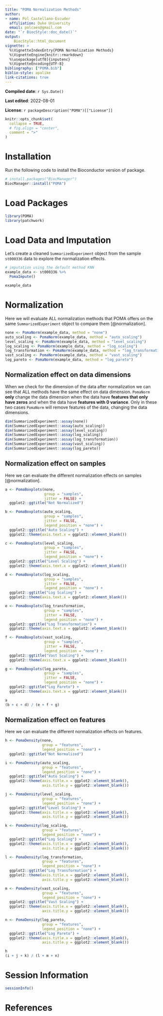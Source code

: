 ```yaml
---
title: "POMA Normalization Methods"
author: 
- name: Pol Castellano-Escuder
  affiliation: Duke University
  email: polcaes@gmail.com
date: "`r BiocStyle::doc_date()`"
output: 
    BiocStyle::html_document
vignette: >
  %\VignetteIndexEntry{POMA Normalization Methods}
  %\VignetteEngine{knitr::rmarkdown}
  %\usepackage[utf8]{inputenc}
  %\VignetteEncoding{UTF-8}
bibliography: ["POMA.bib"]
biblio-style: apalike
link-citations: true
---
```


**Compiled date**: `r Sys.Date()`

**Last edited**: 2022-08-01

**License**: `r packageDescription("POMA")[["License"]]`

```r
knitr::opts_chunk$set(
  collapse = TRUE,
  # fig.align = "center",
  comment = ">"
)
```

# Installation

Run the following code to install the Bioconductor version of package.        

```r
# install.packages("BiocManager")
BiocManager::install("POMA")
```

# Load Packages

```r
library(POMA)
library(patchwork)
```

# Load Data and Imputation

Let's create a cleaned `SummarizedExperiment` object from the sample `st000336` data to explore the normalization effects.  

```r
# imputation using the default method KNN
example_data <- st000336 %>% 
  PomaImpute()

example_data
```

# Normalization

Here we will evaluate ALL normalization methods that POMA offers on the same `SummarizedExperiment` object to compare them [@normalization].  

```r
none <- PomaNorm(example_data, method = "none")
auto_scaling <- PomaNorm(example_data, method = "auto_scaling")
level_scaling <- PomaNorm(example_data, method = "level_scaling")
log_scaling <- PomaNorm(example_data, method = "log_scaling")
log_transformation <- PomaNorm(example_data, method = "log_transformation")
vast_scaling <- PomaNorm(example_data, method = "vast_scaling")
log_pareto <- PomaNorm(example_data, method = "log_pareto")
```

## Normalization effect on data dimensions

When we check for the dimension of the data after normalization we can see that ALL methods have the same effect on data dimension. `PomaNorm` **only** change the data dimension when the data have **features that only have zeros** and when the data have **features with 0 variance**. Only in these two cases `PomaNorm` will remove features of the data, changing the data dimensions.   

```r
dim(SummarizedExperiment::assay(none))
dim(SummarizedExperiment::assay(auto_scaling))
dim(SummarizedExperiment::assay(level_scaling))
dim(SummarizedExperiment::assay(log_scaling))
dim(SummarizedExperiment::assay(log_transformation))
dim(SummarizedExperiment::assay(vast_scaling))
dim(SummarizedExperiment::assay(log_pareto))
```

## Normalization effect on samples

Here we can evaluate the different normalization effects on samples [@normalization].   

```r
a <- PomaBoxplots(none, 
                  group = "samples", 
                  jitter = FALSE) +
  ggplot2::ggtitle("Not Normalized")

b <- PomaBoxplots(auto_scaling, 
                  group = "samples", 
                  jitter = FALSE, 
                  legend_position = "none") +
  ggplot2::ggtitle("Auto Scaling") +
  ggplot2::theme(axis.text.x = ggplot2::element_blank())

c <- PomaBoxplots(level_scaling, 
                  group = "samples", 
                  jitter = FALSE, 
                  legend_position = "none") +
  ggplot2::ggtitle("Level Scaling") +
  ggplot2::theme(axis.text.x = ggplot2::element_blank())

d <- PomaBoxplots(log_scaling, 
                  group = "samples", 
                  jitter = FALSE, 
                  legend_position = "none") +
  ggplot2::ggtitle("Log Scaling") +
  ggplot2::theme(axis.text.x = ggplot2::element_blank())

e <- PomaBoxplots(log_transformation, 
                  group = "samples", 
                  jitter = FALSE, 
                  legend_position = "none") +
  ggplot2::ggtitle("Log Transformation") +
  ggplot2::theme(axis.text.x = ggplot2::element_blank())

f <- PomaBoxplots(vast_scaling, 
                  group = "samples", 
                  jitter = FALSE, 
                  legend_position = "none") +
  ggplot2::ggtitle("Vast Scaling") +
  ggplot2::theme(axis.text.x = ggplot2::element_blank())

g <- PomaBoxplots(log_pareto, 
                  group = "samples", 
                  jitter = FALSE, 
                  legend_position = "none") +
  ggplot2::ggtitle("Log Pareto") +
  ggplot2::theme(axis.text.x = ggplot2::element_blank())

a  
(b + c + d) / (e + f + g)
```

## Normalization effect on features

Here we can evaluate the different normalization effects on features.   

```r
h <- PomaDensity(none, 
                 group = "features", 
                 legend_position = "none") +
  ggplot2::ggtitle("Not Normalized")

i <- PomaDensity(auto_scaling, 
                 group = "features", 
                 legend_position = "none") +
  ggplot2::ggtitle("Auto Scaling") +
  ggplot2::theme(axis.title.x = ggplot2::element_blank(),
                 axis.title.y = ggplot2::element_blank())

j <- PomaDensity(level_scaling, 
                 group = "features", 
                 legend_position = "none") +
  ggplot2::ggtitle("Level Scaling") +
  ggplot2::theme(axis.title.x = ggplot2::element_blank(),
                 axis.title.y = ggplot2::element_blank())

k <- PomaDensity(log_scaling, 
                 group = "features", 
                 legend_position = "none") +
  ggplot2::ggtitle("Log Scaling") +
  ggplot2::theme(axis.title.x = ggplot2::element_blank(),
                 axis.title.y = ggplot2::element_blank())

l <- PomaDensity(log_transformation, 
                 group = "features", 
                 legend_position = "none") +
  ggplot2::ggtitle("Log Transformation") +
  ggplot2::theme(axis.title.x = ggplot2::element_blank(),
                 axis.title.y = ggplot2::element_blank())

m <- PomaDensity(vast_scaling, 
                 group = "features", 
                 legend_position = "none") +
  ggplot2::ggtitle("Vast Scaling") +
  ggplot2::theme(axis.title.x = ggplot2::element_blank(),
                 axis.title.y = ggplot2::element_blank())

n <- PomaDensity(log_pareto, 
                 group = "features", 
                 legend_position = "none") +
  ggplot2::ggtitle("Log Pareto") +
  ggplot2::theme(axis.title.x = ggplot2::element_blank(),
                 axis.title.y = ggplot2::element_blank())

h  
(i + j + k) / (l + m + n)
```

# Session Information

```r
sessionInfo()
```

# References

